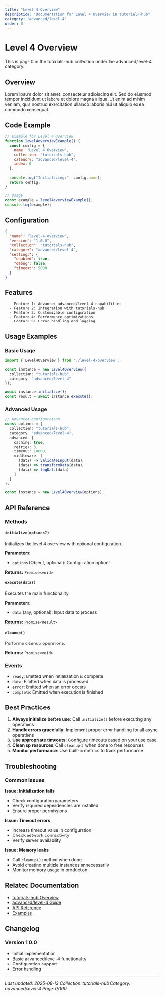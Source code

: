 ```yaml
---
title: "Level 4 Overview"
description: "Documentation for Level 4 Overview in tutorials-hub"
category: "advanced/level-4"
order: 0
---
```


# Level 4 Overview

This is page 0 in the tutorials-hub collection under the advanced/level-4 category.

## Overview

Lorem ipsum dolor sit amet, consectetur adipiscing elit. Sed do eiusmod tempor incididunt ut labore et dolore magna aliqua. Ut enim ad minim veniam, quis nostrud exercitation ullamco laboris nisi ut aliquip ex ea commodo consequat.

## Code Example

```javascript
// Example for Level 4 Overview
function level4overviewExample() {
  const config = {
    name: "Level 4 Overview",
    collection: "tutorials-hub",
    category: "advanced/level-4",
    index: 0
  };
  
  console.log("Initializing:", config.name);
  return config;
}

// Usage
const example = level4overviewExample();
console.log(example);
```

## Configuration

```json
{
  "name": "level-4-overview",
  "version": "1.0.0",
  "collection": "tutorials-hub",
  "category": "advanced/level-4",
  "settings": {
    "enabled": true,
    "debug": false,
    "timeout": 5000
  }
}
```

## Features

      - Feature 1: Advanced advanced/level-4 capabilities
      - Feature 2: Integration with tutorials-hub
      - Feature 3: Customizable configuration
      - Feature 4: Performance optimizations
      - Feature 5: Error handling and logging

## Usage Examples

### Basic Usage

```typescript
import { Level4Overview } from './level-4-overview';

const instance = new Level4Overview({
  collection: "tutorials-hub",
  category: "advanced/level-4"
});

await instance.initialize();
const result = await instance.execute();
```

### Advanced Usage

```typescript
// Advanced configuration
const options = {
  collection: "tutorials-hub",
  category: "advanced/level-4",
  advanced: {
    caching: true,
    retries: 3,
    timeout: 10000,
    middleware: [
      (data) => validateInput(data),
      (data) => transformData(data),
      (data) => logData(data)
    ]
  }
};

const instance = new Level4Overview(options);
```

## API Reference

### Methods

#### `initialize(options?)`

Initializes the level 4 overview with optional configuration.

**Parameters:**
- `options` (Object, optional): Configuration options

**Returns:** `Promise<void>`

#### `execute(data?)`

Executes the main functionality.

**Parameters:**
- `data` (any, optional): Input data to process

**Returns:** `Promise<Result>`

#### `cleanup()`

Performs cleanup operations.

**Returns:** `Promise<void>`

### Events

- `ready`: Emitted when initialization is complete
- `data`: Emitted when data is processed
- `error`: Emitted when an error occurs
- `complete`: Emitted when execution is finished

## Best Practices

1. **Always initialize before use**: Call `initialize()` before executing any operations
2. **Handle errors gracefully**: Implement proper error handling for all async operations
3. **Use appropriate timeouts**: Configure timeouts based on your use case
4. **Clean up resources**: Call `cleanup()` when done to free resources
5. **Monitor performance**: Use built-in metrics to track performance

## Troubleshooting

### Common Issues

**Issue: Initialization fails**
- Check configuration parameters
- Verify required dependencies are installed
- Ensure proper permissions

**Issue: Timeout errors**
- Increase timeout value in configuration
- Check network connectivity
- Verify server availability

**Issue: Memory leaks**
- Call `cleanup()` method when done
- Avoid creating multiple instances unnecessarily
- Monitor memory usage in production

## Related Documentation

- [tutorials-hub Overview](../index)
- [advanced/level-4 Guide](../advanced/level-4/index)
- [API Reference](../api/index)
- [Examples](../examples/index)

## Changelog

### Version 1.0.0
- Initial implementation
- Basic advanced/level-4 functionality
- Configuration support
- Error handling

---

*Last updated: 2025-08-13*
*Collection: tutorials-hub*
*Category: advanced/level-4*
*Page: 0/100*
